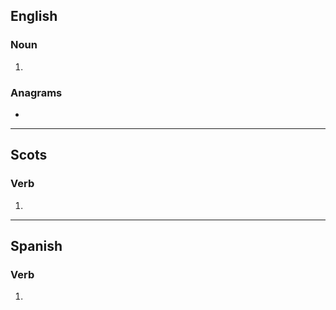 {{also|Meases}}
==English==

===Noun===
{{head|en|noun plural form}}

# {{plural of|mease|lang=en}}

===Anagrams===
* {{anagrams|en|a=aeemss|Maeses|ameses|sesame}}

----

==Scots==

===Verb===
{{head|sco|verb form}}

# {{sco-third-person singular of|mease}}

----

==Spanish==

===Verb===
{{head|es|verb form}}

# {{es-verb form of|ending=ar|mood=subjunctive|tense=imperfect|sera=se|pers=2|formal=no|number=singular|mear}}